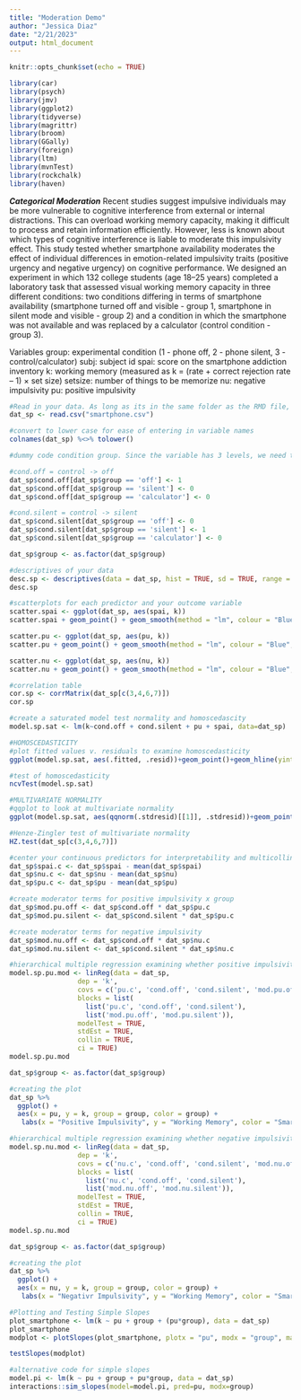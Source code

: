 ---
title: "Moderation Demo"
author: "Jessica Diaz"
date: "2/21/2023"
output: html_document
---

```{r setup, include=FALSE}
knitr::opts_chunk$set(echo = TRUE)
```

```{r}
library(car)
library(psych)
library(jmv)
library(ggplot2)
library(tidyverse)
library(magrittr)
library(broom)
library(GGally)
library(foreign)
library(ltm)
library(mvnTest)
library(rockchalk)
library(haven)
```

***Categorical Moderation***
Recent studies suggest impulsive individuals may be more vulnerable to cognitive interference from external or internal distractions. This can overload working memory capacity, making it difficult to process and retain information efficiently. However, less is known about which types of cognitive interference is liable to moderate this impulsivity effect. This study tested whether smartphone availability moderates the effect of individual differences in emotion-related impulsivity traits (positive urgency and negative urgency) on cognitive performance. We designed an experiment in which 132 college students (age 18–25 years) completed a laboratory task that assessed visual working memory capacity in three different conditions: two conditions differing in terms of smartphone availability (smartphone turned off and visible - group 1, smartphone in silent mode and visible - group 2) and a condition in which the smartphone was not available and was replaced by a calculator (control condition - group 3).

Variables
group: experimental condition (1 - phone off, 2 - phone silent, 3 - control/calculator) 
subj: subject id
spai: score on the smartphone addiction inventory
k: working memory (measured as k = (rate + correct rejection rate – 1) × set size)
setsize: number of things to be memorize
nu: negative impulsivity
pu: positive impulsivity

```{r}
#Read in your data. As long as its in the same folder as the RMD file, this is the only code you need. 
dat_sp <- read.csv("smartphone.csv")

#convert to lower case for ease of entering in variable names
colnames(dat_sp) %<>% tolower()

```

```{r}
#dummy code condition group. Since the variable has 3 levels, we need two dummy code variables. We'll make the control condition the reference group. Cond.off is dummy coded such that participants with their phone off receive a 1 and all else are 0. cond.silent is coded such that participants with their phone on silent are coded 2 and all other participants are coded as 0. 

#cond.off = control -> off
dat_sp$cond.off[dat_sp$group == 'off'] <- 1
dat_sp$cond.off[dat_sp$group == 'silent'] <- 0
dat_sp$cond.off[dat_sp$group == 'calculator'] <- 0

#cond.silent = control -> silent
dat_sp$cond.silent[dat_sp$group == 'off'] <- 0
dat_sp$cond.silent[dat_sp$group == 'silent'] <- 1
dat_sp$cond.silent[dat_sp$group == 'calculator'] <- 0
```

```{r}
dat_sp$group <- as.factor(dat_sp$group)

#descriptives of your data
desc.sp <- descriptives(data = dat_sp, hist = TRUE, sd = TRUE, range = TRUE, skew = TRUE, kurt = TRUE, splitBy='group')
desc.sp
```

```{r}
#scatterplots for each predictor and your outcome variable
scatter.spai <- ggplot(dat_sp, aes(spai, k))
scatter.spai + geom_point() + geom_smooth(method = "lm", colour = "Blue", se = FALSE) + labs(x = "Smartphone Addiction", y = "Working Memory")

scatter.pu <- ggplot(dat_sp, aes(pu, k))
scatter.pu + geom_point() + geom_smooth(method = "lm", colour = "Blue", se = FALSE) + labs(x = "Positive Impulsivity", y = "Working Memory")

scatter.nu <- ggplot(dat_sp, aes(nu, k))
scatter.nu + geom_point() + geom_smooth(method = "lm", colour = "Blue", se = FALSE) + labs(x = "Negative Impulsivity", y = "Working Memory")
```

```{r}
#correlation table
cor.sp <- corrMatrix(dat_sp[c(3,4,6,7)]) 
cor.sp
```

```{r}
#create a saturated model test normality and homoscedascity
model.sp.sat <- lm(k~cond.off + cond.silent + pu + spai, data=dat_sp)

#HOMOSCEDASTICITY
#plot fitted values v. residuals to examine homoscedasticity
ggplot(model.sp.sat, aes(.fitted, .resid))+geom_point()+geom_hline(yintercept=0, col="red", linetype="dashed")+xlab("Fitted values")+ylab("Residuals")+ggtitle("Residual vs Fitted Plot")+theme_bw()

#test of homoscedasticity
ncvTest(model.sp.sat)

#MULTIVARIATE NORMALITY
#qqplot to look at multivariate normality
ggplot(model.sp.sat, aes(qqnorm(.stdresid)[[1]], .stdresid))+geom_point(na.rm = TRUE)+xlab("Theoretical Quantiles")+ylab("Standardized Residuals")+ggtitle("Normal Q-Q")

#Henze-Zingler test of multivariate normality
HZ.test(dat_sp[c(3,4,6,7)])
```

```{r}
#center your continuous predictors for interpretability and multicollinearity
dat_sp$spai.c <- dat_sp$spai - mean(dat_sp$spai)
dat_sp$nu.c <- dat_sp$nu - mean(dat_sp$nu)
dat_sp$pu.c <- dat_sp$pu - mean(dat_sp$pu)

#create moderator terms for positive impulsivity x group
dat_sp$mod.pu.off <- dat_sp$cond.off * dat_sp$pu.c
dat_sp$mod.pu.silent <- dat_sp$cond.silent * dat_sp$pu.c

#create moderator terms for negative impulsivity
dat_sp$mod.nu.off <- dat_sp$cond.off * dat_sp$nu.c
dat_sp$mod.nu.silent <- dat_sp$cond.silent * dat_sp$nu.c
```

```{r}
#hierarchical multiple regression examining whether positive impulsivity moderates the relationship between condition and working memory
model.sp.pu.mod <- linReg(data = dat_sp, 
                 dep = 'k', 
                 covs = c('pu.c', 'cond.off', 'cond.silent', 'mod.pu.off', 'mod.pu.silent'), 
                 blocks = list(
                   list('pu.c', 'cond.off', 'cond.silent'),
                   list('mod.pu.off', 'mod.pu.silent')), 
                 modelTest = TRUE, 
                 stdEst = TRUE,
                 collin = TRUE,
                 ci = TRUE)
model.sp.pu.mod
```

```{r}
dat_sp$group <- as.factor(dat_sp$group)

#creating the plot
dat_sp %>% 
  ggplot() +
  aes(x = pu, y = k, group = group, color = group) +
   labs(x = "Positive Impulsivity", y = "Working Memory", color = "Smartphone Condition") + ggtitle("Moderating Effect of Positive Impulsivity on the Relationship Between Smartphone Condition and Working Memory") + geom_smooth(method = "lm", fullrange = TRUE, se=T)
```

```{r}
#hierarchical multiple regression examining whether negative impulsivity moderates the relationship between condition and working memory
model.sp.nu.mod <- linReg(data = dat_sp, 
                 dep = 'k', 
                 covs = c('nu.c', 'cond.off', 'cond.silent', 'mod.nu.off', 'mod.nu.silent'), 
                 blocks = list(
                   list('nu.c', 'cond.off', 'cond.silent'),
                   list('mod.nu.off', 'mod.nu.silent')), 
                 modelTest = TRUE, 
                 stdEst = TRUE,
                 collin = TRUE,
                 ci = TRUE)
model.sp.nu.mod
```

```{r}
dat_sp$group <- as.factor(dat_sp$group)

#creating the plot
dat_sp %>% 
  ggplot() +
  aes(x = nu, y = k, group = group, color = group) +
   labs(x = "Negativr Impulsivity", y = "Working Memory", color = "Smartphone Condition") + ggtitle("Moderating Effect of Negative Impulsivity on the Relationship Between Smartphone Condition and Working Memory") + geom_smooth(method = "lm", fullrange = TRUE, se=T)
```

```{r}
#Plotting and Testing Simple Slopes
plot_smartphone <- lm(k ~ pu + group + (pu*group), data = dat_sp)
plot_smartphone
modplot <- plotSlopes(plot_smartphone, plotx = "pu", modx = "group", main = "Moderating Effect of Phone Condition on Relationship Between Positive Impulsivity and Working Memory")

testSlopes(modplot)
```

```{r}
#alternative code for simple slopes
model.pi <- lm(k ~ pu + group + pu*group, data = dat_sp)
interactions::sim_slopes(model=model.pi, pred=pu, modx=group)
```

